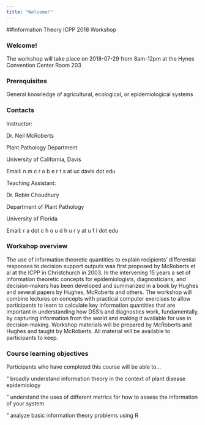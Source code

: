 ```yaml
---
title: "Welcome!"
---
```


##Information Theory ICPP 2018 Workshop

### Welcome!
 
The workshop will take place on 2018-07-29 from 8am-12pm at the Hynes Convention Center Room 203

### Prerequisites

General knowledge of agricultural, ecological, or epidemiological systems

### Contacts

Instructor: 

Dr. Neil McRoberts 

Plant Pathology Department

University of California, Davis

Email: n m c r o b e r t s at uc davis dot edu


Teaching Assistant: 

Dr. Robin Choudhury

Department of Plant Pathology

University of Florida

Email: r a dot c h o u d h u r y at u f l dot edu

### Workshop overview

The use of information theoretic quantities to explain recipients' differential responses to decision support outputs was first proposed by McRoberts et al at the ICPP in Christchurch in 2003. In the intervening 15 years a set of information theoretic concepts for epidemiologists, diagnosticians, and decision-makers has been developed and summarized in a book by Hughes and several papers by Hughes, McRoberts and others. The workshop will combine lectures on concepts with practical computer exercises to allow participants to learn to calculate key information quantities that are important in understanding how DSS's and diagnostics work, fundamentally, by capturing information from the world and making it available for use in decision-making. Workshop materials will be prepared by McRoberts and Hughes and taught by McRoberts. All material will be available to participants to keep.

### Course learning objectives

Participants who have completed this course will be able to…

"	broadly understand information theory in the context of plant disease epidemiology

"	understand the uses of different metrics for how to assess the information of your system

"	analyze basic information theory problems using R
